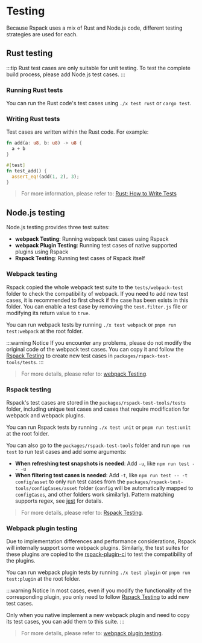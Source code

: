 # Testing

Because Rspack uses a mix of Rust and Node.js code, different testing strategies are used for each.

## Rust testing

:::tip
Rust test cases are only suitable for unit testing. To test the complete build process, please add Node.js test cases.
:::

### Running Rust tests

You can run the Rust code's test cases using `./x test rust` or `cargo test`.

### Writing Rust tests

Test cases are written within the Rust code. For example:

```rust
fn add(a: u8, b: u8) -> u8 {
  a + b
}

#[test]
fn test_add() {
  assert_eq!(add(1, 2), 3);
}
```

> For more information, please refer to: [Rust: How to Write Tests](https://doc.rust-lang.org/book/ch11-01-writing-tests.html)

## Node.js testing

Node.js testing provides three test suites:

- **webpack Testing**: Running webpack test cases using Rspack
- **webpack Plugin Testing**: Running test cases of native supported plugins using Rspack
- **Rspack Testing**: Running test cases of Rspack itself

### Webpack testing

Rspack copied the whole webpack test suite to the `tests/webpack-test` folder to check the compatibility of webpack. If you need to add new test cases, it is recommended to first check if the case has been exists in this folder. You can enable a test case by removing the `test.filter.js` file or modifying its return value to `true`.

You can run webpack tests by running `./x test webpack` or `pnpm run test:webpack` at the root folder.

:::warning Notice
If you encounter any problems, please do not modify the original code of the webpack test cases. You can copy it and follow the [Rspack Testing](./testing-rspack) to create new test cases in `packages/rspack-test-tools/tests`.
:::

> For more details, please refer to: [webpack Testing](./testing-webpack#testing-webpack-cases).

### Rspack testing

Rspack's test cases are stored in the `packages/rspack-test-tools/tests` folder, including unique test cases and cases that require modification for webpack and webpack plugins.

You can run Rspack tests by running `./x test unit` or `pnpm run test:unit` at the root folder.

You can also go to the `packages/rspack-test-tools` folder and run `npm run test` to run test cases and add some arguments:

- **When refreshing test snapshots is needed**: Add `-u`, like `npm run test -- -u`
- **When filtering test cases is needed**: Add `-t`, like `npm run test -- -t config/asset` to only run test cases from the `packages/rspack-test-tools/configCases/asset` folder (`config` will be automatically mapped to `configCases`, and other folders work similarly). Pattern matching supports regex, see [jest](https://jestjs.io/docs/cli#--testnamepatternregex) for details.

> For more details, please refer to: [Rspack Testing](./testing-rspack).

### Webpack plugin testing

Due to implementation differences and performance considerations, Rspack will internally support some webpack plugins. Similarly, the test suites for these plugins are copied to the [rspack-plugin-ci](https://github.com/rspack-contrib/rspack-plugin-ci) to test the compatibility of the plugins.

You can run webpack plugin tests by running `./x test plugin` or `pnpm run test:plugin` at the root folder.

:::warning Notice
In most cases, even if you modify the functionality of the corresponding plugin, you only need to follow [Rspack Testing](./testing-rspack) to add new test cases.

Only when you native implement a new webpack plugin and need to copy its test cases, you can add them to this suite.
:::

> For more details, please refer to: [webpack plugin testing](./testing-webpack#testing-webpack-plugins-cases).
